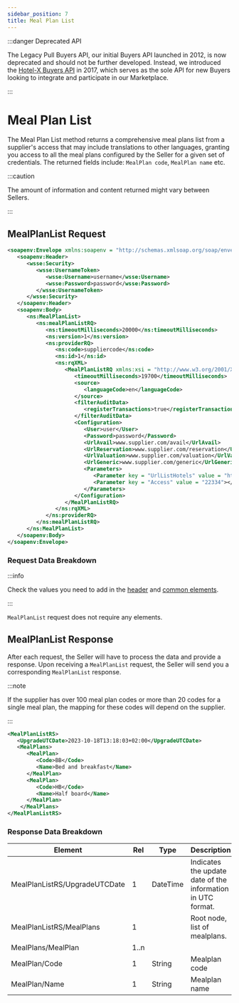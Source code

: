 ```yaml
---
sidebar_position: 7
title: Meal Plan List
---
```


:::danger Deprecated API

The Legacy Pull Buyers API, our initial Buyers API launched in 2012, is now deprecated and should not be further developed. Instead, we introduced the [Hotel-X Buyers API](/docs/apis/for-buyers/hotel-x-pull-buyers-api/quickstart) in 2017, which serves as the sole API for new Buyers looking to integrate and participate in our Marketplace.

:::

# Meal Plan List

The Meal Plan List method returns a comprehensive meal plans list from a supplier's access that may include translations to other languages, granting you access to all the meal plans configured by the Seller for a given set of credentials. The returned fields include: `MealPlan code`, `MealPlan name` etc.

:::caution

The amount of information and content returned might vary between Sellers.

:::

## MealPlanList Request

```xml
<soapenv:Envelope xmlns:soapenv = "http://schemas.xmlsoap.org/soap/envelope/" xmlns:ns = "http://schemas.xmltravelgate.com/hub/2012/06" xmlns:wsse = "http://docs.oasis-open.org/wss/2004/01/oasis-200401-wss-wssecurity-secext-1.0.xsd">
   <soapenv:Header>
      <wsse:Security>
         <wsse:UsernameToken>
            <wsse:Username>username</wsse:Username>
            <wsse:Password>password</wsse:Password>
         </wsse:UsernameToken>
      </wsse:Security>
   </soapenv:Header>
   <soapenv:Body>
      <ns:MealPlanList>
         <ns:mealPlanListRQ>
            <ns:timeoutMilliseconds>20000</ns:timeoutMilliseconds>
            <ns:version>1</ns:version>
            <ns:providerRQ>
               <ns:code>suppliercode</ns:code>
               <ns:id>1</ns:id>
               <ns:rqXML>
                  <MealPlanListRQ xmlns:xsi = "http://www.w3.org/2001/XMLSchema-instance" xmlns:xsd = "http://www.w3.org/2001/XMLSchema">
                     <timeoutMilliseconds>19700</timeoutMilliseconds>
                     <source>
                        <languageCode>en</languageCode>
                     </source>
                     <filterAuditData>
                        <registerTransactions>true</registerTransactions>
                     </filterAuditData>
                     <Configuration>
                        <User>user</User>
                        <Password>password</Password>
                        <UrlAvail>www.supplier.com/avail</UrlAvail>
                        <UrlReservation>www.supplier.com/reservation</UrlReservation>
                        <UrlValuation>www.supplier.com/valuation</UrlValuation>
                        <UrlGeneric>www.supplier.com/generic</UrlGeneric>
                        <Parameters>
                           <Parameter key = "UrlListHotels" value = "http://www.supplier.com/ListHotels"></Parameter>
                           <Parameter key = "Access" value = "22334"></Parameter>
                        </Parameters>
                     </Configuration>
                  </MealPlanListRQ>
               </ns:rqXML>
            </ns:providerRQ>
         </ns:mealPlanListRQ>
      </ns:MealPlanList>
   </soapenv:Body>
</soapenv:Envelope>
```

### Request Data Breakdown

:::info

Check the values you need to add in the [header](../making-requests/request-headers) and [common elements](../making-requests/common-elements).

:::

`MealPlanList` request does not require any elements. 

## MealPlanList Response

After each request, the Seller will have to process the data and provide a response. Upon receiving a `MealPlanList` request, the Seller will send you a corresponding `MealPlanList` response.

:::note

If the supplier has over 100 meal plan codes or more than 20 codes for a single meal plan, the mapping for these codes will depend on the supplier.

:::

```xml
<MealPlanListRS>
   <UpgradeUTCDate>2023-10-18T13:18:03+02:00</UpgradeUTCDate>
   <MealPlans>
      <MealPlan>
         <Code>BB</Code>
         <Name>Bed and breakfast</Name>
      </MealPlan>
      <MealPlan>
         <Code>HB</Code>
         <Name>Half board</Name>
      </MealPlan>
    </MealPlans>
</MealPlanListRS>
```

### Response Data Breakdown

| Element                       | Rel  | Type     | Description                                                 |
|-------------------------------|------|----------|-------------------------------------------------------------|
| MealPlanListRS/UpgradeUTCDate | 1    | DateTime | Indicates the update date of the information in UTC format. |
| MealPlanListRS/MealPlans      | 1    |          | Root node, list of mealplans.                               |
| MealPlans/MealPlan            | 1..n |          |                                                             |
| MealPlan/Code                 | 1    | String   | Mealplan code                                               |
| MealPlan/Name                 | 1    | String   | Mealplan name                                               |

